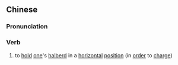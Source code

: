 {{also|横戟}}
==Chinese==
{{zh-forms|s=横戟}}

===Pronunciation===
{{zh-pron
|m=héngjǐ
|cat=v
}}

===Verb===
{{zh-verb}}

# {{lb|zh|archaic}} to [[hold]] [[one]]'s [[w:Ji (halberd)|halberd]] in a [[horizontal]] [[position]] (in [[order]] to [[charge]])